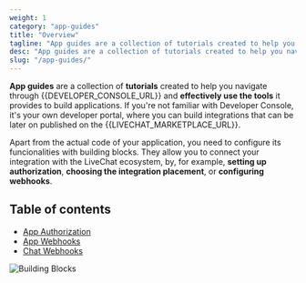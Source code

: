 ```yaml
---
weight: 1
category: "app-guides"
title: "Overview"
tagline: "App guides are a collection of tutorials created to help you navigate through Developer Console."
desc: "App guides are a collection of tutorials created to help you navigate through Developer Console and effectively use the tools it provides to build applications."
slug: "/app-guides/"
---
```


**App guides** are a collection of **tutorials** created to help you navigate through {{DEVELOPER_CONSOLE_URL}} and **effectively use the tools** it provides to build applications. If you're not familiar with Developer Console, it's your own developer portal, where you can build integrations that can be later on published on the {{LIVECHAT_MARKETPLACE_URL}}.

Apart from the actual code of your application, you need to configure its funcionalities with building blocks. They allow you to connect your integration with the LiveChat ecosystem, by, for example, **setting up authorization**, **choosing the integration placement**, or **configuring webhooks**.

## Table of contents

- [App Authorization](/app-guides/app-authorization/)
- [App Webhooks](/app-guides/app-webhooks/)
- [Chat Webhooks](/app-guides/chat-webhooks/)

![Building Blocks](livechat-building-blocks.png)
